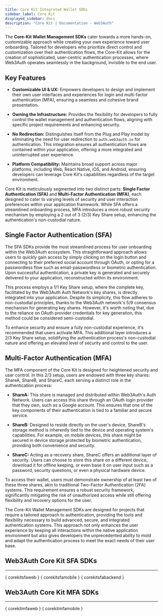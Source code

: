 ```yaml
---
title: Core Kit Integrated Wallet SDKs
sidebar_label: Core Kit
displayed_sidebar: docs
description: "Core Kit | Documentation - Web3Auth"
---
```



The **Core-Kit Wallet Management SDKs** cater towards a more hands-on, customizable approach while creating your own experience toward user
onboarding. Tailored for developers who prioritize direct control and customization over their authentication flows, the Core-Kit allows for the
creation of sophisticated, user-centric authentication processes, where Web3Auth operates seamlessly in the background, invisible to the end user.

## Key Features

- **Customizable UI & UX:** Empowers developers to design and implement their own user interfaces and experiences for login and multi-factor
  authentication (MFA), ensuring a seamless and cohesive brand presentation.

- **Owning the Infrastructure:** Provides the flexibility for developers to fully control the wallet management and authentication flows, aligning
  with specific project requirements and enhancing security.

- **No Redirection:** Distinguishes itself from the Plug and Play model by eliminating the need for user redirection to `auth.web3auth.io` for
  authentication. This integration ensures all authentication flows are contained within your application, offering a more integrated and
  uninterrupted user experience.

- **Platform Compatibility:** Maintains broad support across major platforms, including Web, React Native, iOS, and Android, ensuring developers can
  leverage Core Kit's capabilities regardless of the target environment.

Core Kit is meticulously segmented into two distinct parts: **Single Factor Authentication (SFA)** and **Multi-Factor Authentication (MFA)**, each
designed to cater to varying levels of security and user interaction preferences within your application framework. While SFA offers a streamlined
onboarding process, MFA introduces a more robust security mechanism by employing a 2 out of 3 (2/3) Key Share setup, enhancing the authentication's
non-custodial nature.

## Single Factor Authentication (SFA)

The SFA SDKs provide the most streamlined process for user onboarding within the Web3Auth ecosystem. This straightforward approach allows users to
quickly gain access by simply clicking on the login button and connecting to their preferred social account through OAuth, or opting for a
passwordless flow such as email-passwordless or biometric authentication. Upon successful authentication, a private key is generated and securely
delivered to your application, reconstructed within its environment.

This process employs a 1/1 Key Share setup, where the complete key, facilitated by the Web3Auth Auth Network's key shares, is directly integrated into
your application. Despite its simplicity, this flow adheres to non-custodial principles, thanks to the Web3Auth network's 5/9 consensus mechanism for
generating key shares. However, it's worth noting that, due to the reliance on OAuth provider credentials for key generation, this method could be
considered semi-custodial.

To enhance security and ensure a fully non-custodial experience, it's recommended that users activate MFA. This additional layer introduces a 2/3 Key
Share setup, solidifying the authentication process's non-custodial nature and offering an elevated level of security and control to the user.

## Multi-Factor Authentication (MFA)

The MFA component of the Core Kit is designed for heightened security and user control. In this 2/3 setup, users are endowed with three key shares:
ShareA, ShareB, and ShareC, each serving a distinct role in the authentication process:

- **ShareA:** This share is managed and distributed within Web3Auth's Auth Network. Users can access this share through an OAuth login provider that
  they own, such as a Google account. This ensures that one of the key components of their authentication is tied to a familiar and secure service.

- **ShareB:** Designed to reside directly on the user's device, ShareB's storage method is inherently tied to the device and operating system's
  capabilities. For example, on mobile devices, this share might be secured in device storage protected by biometric authentication, providing both
  convenience and security.

- **ShareC:** Acting as a recovery share, ShareC offers an additional layer of security. Users can choose to store this share on a different device,
  download it for offline keeping, or even base it on user input such as a password, security questions, or even a physical hardware device.

To access their wallet, users must demonstrate ownership of at least two of these three shares, akin to traditional Two-Factor Authentication (2FA)
systems. This requirement ensures a robust security framework, significantly mitigating the risk of unauthorized access while still offering
flexibility and recovery options for the user.

The Core-Kit Wallet Management SDKs are designed for projects that require a tailored approach to authentication, providing the tools and flexibility
necessary to build advanced, secure, and integrated authentication systems. This approach not only enhances the user experience by keeping all
interactions within the native application environment but also gives developers the unprecedented ability to mold and adapt the authentication
process to meet the exact needs of their user base.

## Web3Auth Core Kit SFA SDKs

---

{ corekitsfaweb } { corekitsfamobile } { corekitsfabackend }

## Web3Auth Core Kit MFA SDKs

---

{ corekitmfaweb } { corekitmfamobile }
